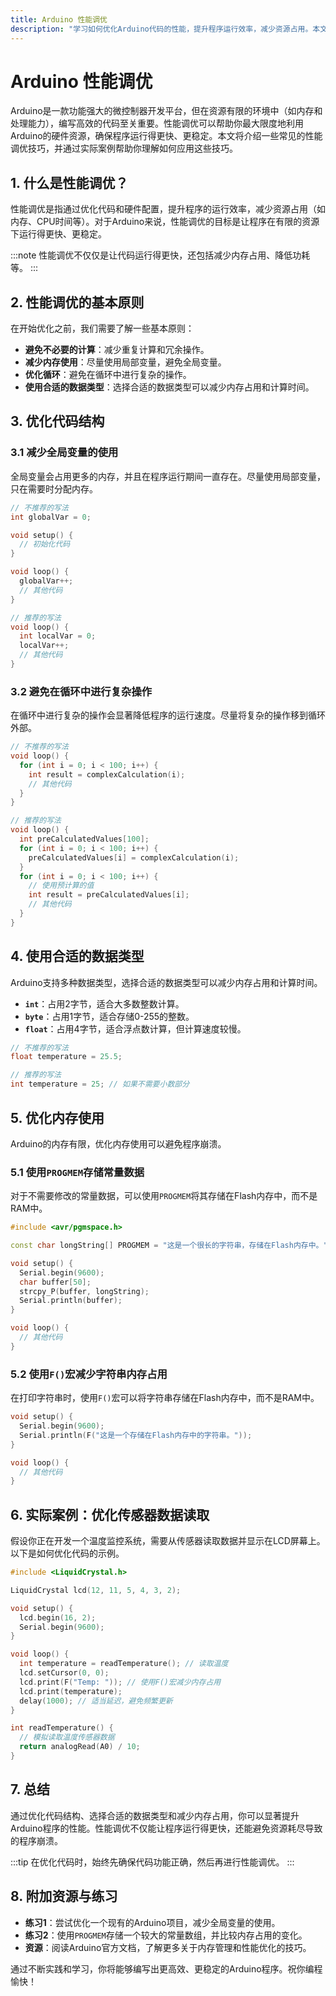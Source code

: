 ```yaml
---
title: Arduino 性能调优
description: "学习如何优化Arduino代码的性能，提升程序运行效率，减少资源占用。本文适合初学者，包含代码示例和实际应用场景。"
---
```


# Arduino 性能调优

Arduino是一款功能强大的微控制器开发平台，但在资源有限的环境中（如内存和处理能力），编写高效的代码至关重要。性能调优可以帮助你最大限度地利用Arduino的硬件资源，确保程序运行得更快、更稳定。本文将介绍一些常见的性能调优技巧，并通过实际案例帮助你理解如何应用这些技巧。

## 1. 什么是性能调优？

性能调优是指通过优化代码和硬件配置，提升程序的运行效率，减少资源占用（如内存、CPU时间等）。对于Arduino来说，性能调优的目标是让程序在有限的资源下运行得更快、更稳定。

:::note
性能调优不仅仅是让代码运行得更快，还包括减少内存占用、降低功耗等。
:::

## 2. 性能调优的基本原则

在开始优化之前，我们需要了解一些基本原则：

- **避免不必要的计算**：减少重复计算和冗余操作。
- **减少内存使用**：尽量使用局部变量，避免全局变量。
- **优化循环**：避免在循环中进行复杂的操作。
- **使用合适的数据类型**：选择合适的数据类型可以减少内存占用和计算时间。

## 3. 优化代码结构

### 3.1 减少全局变量的使用

全局变量会占用更多的内存，并且在程序运行期间一直存在。尽量使用局部变量，只在需要时分配内存。

```cpp
// 不推荐的写法
int globalVar = 0;

void setup() {
  // 初始化代码
}

void loop() {
  globalVar++;
  // 其他代码
}

// 推荐的写法
void loop() {
  int localVar = 0;
  localVar++;
  // 其他代码
}
```

### 3.2 避免在循环中进行复杂操作

在循环中进行复杂的操作会显著降低程序的运行速度。尽量将复杂的操作移到循环外部。

```cpp
// 不推荐的写法
void loop() {
  for (int i = 0; i < 100; i++) {
    int result = complexCalculation(i);
    // 其他代码
  }
}

// 推荐的写法
void loop() {
  int preCalculatedValues[100];
  for (int i = 0; i < 100; i++) {
    preCalculatedValues[i] = complexCalculation(i);
  }
  for (int i = 0; i < 100; i++) {
    // 使用预计算的值
    int result = preCalculatedValues[i];
    // 其他代码
  }
}
```

## 4. 使用合适的数据类型

Arduino支持多种数据类型，选择合适的数据类型可以减少内存占用和计算时间。

- **`int`**：占用2字节，适合大多数整数计算。
- **`byte`**：占用1字节，适合存储0-255的整数。
- **`float`**：占用4字节，适合浮点数计算，但计算速度较慢。

```cpp
// 不推荐的写法
float temperature = 25.5;

// 推荐的写法
int temperature = 25; // 如果不需要小数部分
```

## 5. 优化内存使用

Arduino的内存有限，优化内存使用可以避免程序崩溃。

### 5.1 使用`PROGMEM`存储常量数据

对于不需要修改的常量数据，可以使用`PROGMEM`将其存储在Flash内存中，而不是RAM中。

```cpp
#include <avr/pgmspace.h>

const char longString[] PROGMEM = "这是一个很长的字符串，存储在Flash内存中。";

void setup() {
  Serial.begin(9600);
  char buffer[50];
  strcpy_P(buffer, longString);
  Serial.println(buffer);
}

void loop() {
  // 其他代码
}
```

### 5.2 使用`F()`宏减少字符串内存占用

在打印字符串时，使用`F()`宏可以将字符串存储在Flash内存中，而不是RAM中。

```cpp
void setup() {
  Serial.begin(9600);
  Serial.println(F("这是一个存储在Flash内存中的字符串。"));
}

void loop() {
  // 其他代码
}
```

## 6. 实际案例：优化传感器数据读取

假设你正在开发一个温度监控系统，需要从传感器读取数据并显示在LCD屏幕上。以下是如何优化代码的示例。

```cpp
#include <LiquidCrystal.h>

LiquidCrystal lcd(12, 11, 5, 4, 3, 2);

void setup() {
  lcd.begin(16, 2);
  Serial.begin(9600);
}

void loop() {
  int temperature = readTemperature(); // 读取温度
  lcd.setCursor(0, 0);
  lcd.print(F("Temp: ")); // 使用F()宏减少内存占用
  lcd.print(temperature);
  delay(1000); // 适当延迟，避免频繁更新
}

int readTemperature() {
  // 模拟读取温度传感器数据
  return analogRead(A0) / 10;
}
```

## 7. 总结

通过优化代码结构、选择合适的数据类型和减少内存占用，你可以显著提升Arduino程序的性能。性能调优不仅能让程序运行得更快，还能避免资源耗尽导致的程序崩溃。

:::tip
在优化代码时，始终先确保代码功能正确，然后再进行性能调优。
:::

## 8. 附加资源与练习

- **练习1**：尝试优化一个现有的Arduino项目，减少全局变量的使用。
- **练习2**：使用`PROGMEM`存储一个较大的常量数组，并比较内存占用的变化。
- **资源**：阅读Arduino官方文档，了解更多关于内存管理和性能优化的技巧。

通过不断实践和学习，你将能够编写出更高效、更稳定的Arduino程序。祝你编程愉快！